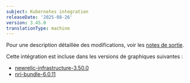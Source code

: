 ```yaml
---
subject: Kubernetes integration
releaseDate: '2025-08-26'
version: 3.45.0
translationType: machine
---
```


Pour une description détaillée des modifications, voir les [notes de sortie](https://github.com/newrelic/nri-kubernetes/releases/tag/v3.45.0).

Cette intégration est incluse dans les versions de graphiques suivantes :

* [newrelic-infrastructure-3.50.0](https://github.com/newrelic/nri-kubernetes/releases/tag/newrelic-infrastructure-3.50.0)
* [nri-bundle-6.0.11](https://github.com/newrelic/helm-charts/releases/tag/nri-bundle-6.0.11)